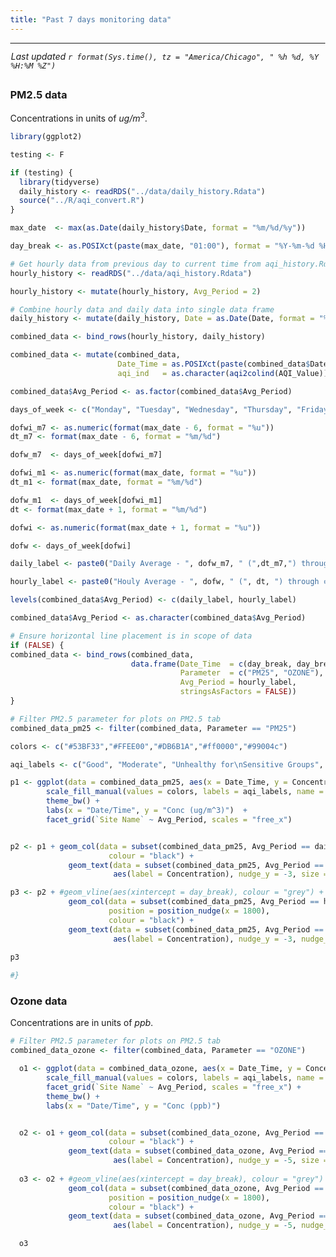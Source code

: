 ```yaml
---
title: "Past 7 days monitoring data"
---
```


<style>
  body {margin-left: 0px;}
  .main-container {max-width: 1350px;}
</style>

<script type="text/JavaScript">
  setTimeout(function() { window.location=window.location;}, 350000);
</script>

<hr> 

<div style = "margin-left: 1px; margin-bottom: 12px; margin-top:-2px;"> 
 _Last updated `r format(Sys.time(), tz = "America/Chicago", " %h %d, %Y  %H:%M %Z")`_
</div>

<!-- ## {.tabset .tabset-pills} -->

##  {.tabset}

### __PM2.5 data__  
Concentrations in units of  _ug/m^3^_. <br>  
```r
library(ggplot2)

testing <- F

if (testing) {
  library(tidyverse)
  daily_history <- readRDS("../data/daily_history.Rdata")
  source("../R/aqi_convert.R")
}

max_date  <- max(as.Date(daily_history$Date, format = "%m/%d/%y"))

day_break <- as.POSIXct(paste(max_date, "01:00"), format = "%Y-%m-%d %H")

# Get hourly data from previous day to current time from aqi_history.Rdata file
hourly_history <- readRDS("../data/aqi_history.Rdata")

hourly_history <- mutate(hourly_history, Avg_Period = 2)

# Combine hourly data and daily data into single data frame
daily_history <- mutate(daily_history, Date = as.Date(Date, format = "%m/%d/%y"), Time = 0, Avg_Period = 1)

combined_data <- bind_rows(hourly_history, daily_history)

combined_data <- mutate(combined_data, 
                        Date_Time = as.POSIXct(paste(combined_data$Date, combined_data$Time), format = "%Y-%m-%d %H"),
                        aqi_ind   = as.character(aqi2colind(AQI_Value)))

combined_data$Avg_Period <- as.factor(combined_data$Avg_Period)

days_of_week <- c("Monday", "Tuesday", "Wednesday", "Thursday", "Friday", "Saturday", "Sunday")

dofwi_m7 <- as.numeric(format(max_date - 6, format = "%u"))
dt_m7 <- format(max_date - 6, format = "%m/%d")

dofw_m7  <- days_of_week[dofwi_m7]

dofwi_m1 <- as.numeric(format(max_date, format = "%u"))
dt_m1 <- format(max_date, format = "%m/%d")

dofw_m1  <- days_of_week[dofwi_m1]
dt <- format(max_date + 1, format = "%m/%d")

dofwi <- as.numeric(format(max_date + 1, format = "%u"))

dofw <- days_of_week[dofwi]

daily_label <- paste0("Daily Average - ", dofw_m7, " (",dt_m7,") through ", dofw_m1," (",dt_m1,")")

hourly_label <- paste0("Houly Average - ", dofw, " (", dt, ") through current hour")

levels(combined_data$Avg_Period) <- c(daily_label, hourly_label)

combined_data$Avg_Period <- as.character(combined_data$Avg_Period)

# Ensure horizontal line placement is in scope of data
if (FALSE) {
combined_data <- bind_rows(combined_data, 
                           data.frame(Date_Time  = c(day_break, day_break), 
                                      Parameter  = c("PM25", "OZONE"),
                                      Avg_Period = hourly_label,
                                      stringsAsFactors = FALSE))
}

# Filter PM2.5 parameter for plots on PM2.5 tab
combined_data_pm25 <- filter(combined_data, Parameter == "PM25")

colors <- c("#53BF33","#FFEE00","#DB6B1A","#ff0000","#99004c")

aqi_labels <- c("Good", "Moderate", "Unhealthy for\nSensitive Groups", "Unhealthy", "Very Unhealthy")

p1 <- ggplot(data = combined_data_pm25, aes(x = Date_Time, y = Concentration, fill = aqi_ind)) +
        scale_fill_manual(values = colors, labels = aqi_labels, name = "AQI") +
        theme_bw() +
        labs(x = "Date/Time", y = "Conc (ug/m^3)")  +
        facet_grid(`Site Name` ~ Avg_Period, scales = "free_x")


p2 <- p1 + geom_col(data = subset(combined_data_pm25, Avg_Period == daily_label),
                      colour = "black") +
             geom_text(data = subset(combined_data_pm25, Avg_Period == daily_label),
                       aes(label = Concentration), nudge_y = -3, size = 3)

p3 <- p2 + #geom_vline(aes(xintercept = day_break), colour = "grey") +
             geom_col(data = subset(combined_data_pm25, Avg_Period == hourly_label),
                      position = position_nudge(x = 1800),
                      colour = "black") +
             geom_text(data = subset(combined_data_pm25, Avg_Period == hourly_label),
                       aes(label = Concentration), nudge_y = -3, nudge_x = 1800, size = 2)

p3 
  
#}

```

### __Ozone data__  
Concentrations are in units of _ppb_. <br> 
```r

# Filter PM2.5 parameter for plots on PM2.5 tab
combined_data_ozone <- filter(combined_data, Parameter == "OZONE")

  o1 <- ggplot(data = combined_data_ozone, aes(x = Date_Time, y = Concentration, fill = aqi_ind)) +
        scale_fill_manual(values = colors, labels = aqi_labels, name = "AQI") +
        facet_grid(`Site Name` ~ Avg_Period, scales = "free_x") +
        theme_bw() +
        labs(x = "Date/Time", y = "Conc (ppb)")


  o2 <- o1 + geom_col(data = subset(combined_data_ozone, Avg_Period == daily_label),
                      colour = "black") +
             geom_text(data = subset(combined_data_ozone, Avg_Period == daily_label),
                       aes(label = Concentration), nudge_y = -5, size = 3)
        
  o3 <- o2 + #geom_vline(aes(xintercept = day_break), colour = "grey") +
             geom_col(data = subset(combined_data_ozone, Avg_Period == hourly_label),
                      position = position_nudge(x = 1800),
                      colour = "black") +
             geom_text(data = subset(combined_data_ozone, Avg_Period == hourly_label),
                       aes(label = Concentration), nudge_y = -5, nudge_x = 1800, size = 2)

  o3
```
